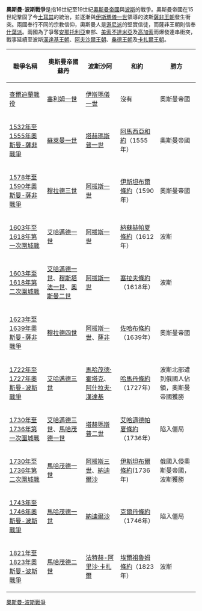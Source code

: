 {{鄂圖曼帝國軍事側邊欄}}

'''奧斯曼-波斯戰爭'''是指16世紀至19世紀[[奧斯曼帝國|奧斯曼帝國]]與[[波斯|波斯]]的戰爭。奧斯曼帝國在15世紀鞏固了今[[土耳其|土耳其]]的統治，並逐漸與[[伊斯瑪儀一世|伊斯瑪儀一世]]領導的波斯[[薩非王朝|薩非王朝]]發生衝突。兩國奉行不同的宗教信仰，奧斯曼人是[[遜尼派|遜尼派]]的堅實信徒，而薩非王朝則信奉[[什葉派|什葉派]]。兩國為了爭奪[[安那托利亞|安那托利亞]]東部、[[美索不達米亞|美索不達米亞]]及[[高加索|高加索]]而爆發連串衝突，戰事延續至波斯[[漢達基王朝|漢達基王朝]]、[[阿夫沙爾王朝|阿夫沙爾王朝]]、[[桑德王朝|桑德王朝]]及[[卡扎爾王朝|卡扎爾王朝]]。

{| class="wikitable" border="1"
! 戰爭名稱
! 奧斯曼帝國蘇丹
! 波斯沙阿
! 和約
! 勝方
|-
| [[查爾迪蘭戰役|查爾迪蘭戰役]]
|[[塞利姆一世|塞利姆一世]]
|[[伊斯瑪儀一世|伊斯瑪儀一世]]
|沒有
|奧斯曼帝國
|-
| [[奧斯曼-薩非戰爭_(1532年-1555年)|1532年至1555年奧斯曼-薩非戰爭]]
|[[蘇萊曼一世_(奧斯曼帝國)|蘇萊曼一世]]
|[[塔赫瑪斯普一世|塔赫瑪斯普一世]]
|[[阿馬西亞和約|阿馬西亞和約]]（1555年）
|奧斯曼帝國
|-
| [[奧斯曼-薩非戰爭_(1578年-1590年)|1578年至1590年奧斯曼-薩非戰爭]]

|[[穆拉德三世|穆拉德三世]]
|[[阿拔斯一世_(波斯)|阿拔斯一世]]
|[[伊斯坦布爾條約_(1590年)|伊斯坦布爾條約]]（1590年）
|奧斯曼帝國
|-
|[[奧斯曼-薩非戰爭_(1603年-1618年)|1603年至1618年第一次圍城戰]]
|[[艾哈邁德一世|艾哈邁德一世]]
|[[阿拔斯一世_(波斯)|阿拔斯一世]]
|[[納蘇赫帕夏條約|納蘇赫帕夏條約]]（1612年）
|波斯
|-
| [[奧斯曼-薩非戰爭_(1603年-1618年)|1603年至1618年第二次圍城戰]]
|[[艾哈邁德一世|艾哈邁德一世]]、[[穆斯塔法一世|穆斯塔法一世]]、[[奧斯曼二世|奧斯曼二世]]
|[[阿拔斯一世_(波斯)|阿拔斯一世]]
|[[塞拉夫條約|塞拉夫條約]]（1618年）
|波斯
|-
| [[奧斯曼-薩非戰爭_(1623年-1639年)|1623年至1639年奧斯曼-薩非戰爭]]
|[[穆拉德四世|穆拉德四世]]
|[[阿拔斯一世_(波斯)|阿拔斯一世]]、[[薩非_(波斯)|薩非]]
|[[佐哈布條約|佐哈布條約]]（1639年）
|奧斯曼帝國
|-
| [[奧斯曼-波斯戰爭_(1722年-1727年)|1722年至1727年奧斯曼-波斯戰爭]]
|[[艾哈邁德三世|艾哈邁德三世]]
|[[馬哈茂德·霍塔克|馬哈茂德·霍塔克]]、[[阿什拉夫·漢達基|阿什拉夫·漢達基]]
|[[哈馬丹條約|哈馬丹條約]]（1727年）
|波斯北部遭到俄國人佔領，奧斯曼帝國獲勝
|-
| [[奧斯曼-波斯戰爭_(1730年-1736年)|1730年至1736年第一次圍城戰]]
|[[艾哈邁德三世|艾哈邁德三世]]、[[馬哈茂德一世|馬哈茂德一世]]
|[[塔赫瑪斯普二世|塔赫瑪斯普二世]]
|[[艾哈邁德帕夏條約|艾哈邁德帕夏條約]]（1736年）
|陷入僵局
|-
| [[奧斯曼-波斯戰爭_(1730年-1736年)|1730年至1736年第二次圍城戰]]

|[[馬哈茂德一世|馬哈茂德一世]]
|[[阿拔斯三世|阿拔斯三世]]、[[納迪爾沙|納迪爾沙]]
|[[伊斯坦布爾條約_(1736年)|伊斯坦布爾條約]](1736年)
|俄國入侵奧斯曼帝國，波斯獲勝
|-
| [[奧斯曼-波斯戰爭_(1743年-1746年)|1743年至1746年奧斯曼-波斯戰爭]]
|[[馬哈茂德一世|馬哈茂德一世]]
|[[納迪爾沙|納迪爾沙]]
|[[克爾丹條約|克爾丹條約]]（1746年）
|陷入僵局
|-
| [[奧斯曼-波斯戰爭_(1821年-1823年)|1821年至1823年奧斯曼-波斯戰爭]]
|[[馬哈茂德二世|馬哈茂德二世]]
|[[法特赫-阿里沙·卡扎爾|法特赫-阿里沙·卡扎爾]] 
|[[埃爾祖魯姆條約|埃爾祖魯姆條約]]（1823年）
|波斯
|}

[[Category:奧斯曼-波斯戰爭|]]